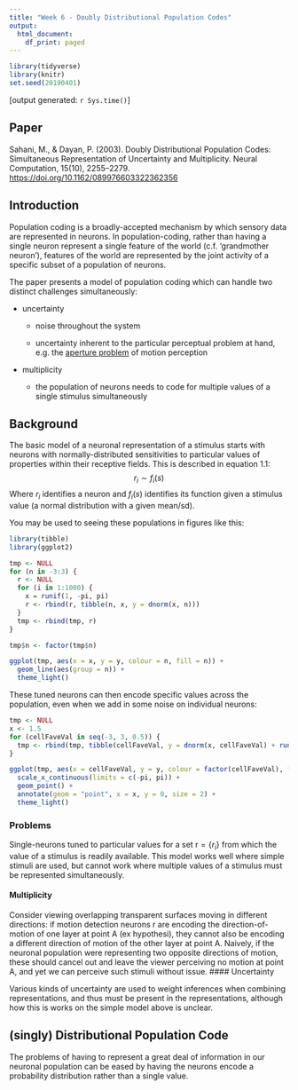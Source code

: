```yaml
---
title: "Week 6 - Doubly Distributional Population Codes"
output:
  html_document:
    df_print: paged
---
```


```r
library(tidyverse)
library(knitr)
set.seed(20190401)
```

[output generated: `r Sys.time()`]

## Paper

Sahani, M., & Dayan, P. (2003). Doubly Distributional Population Codes: Simultaneous Representation of Uncertainty and Multiplicity. Neural Computation, 15(10), 2255–2279. [https://doi.org/10.1162/089976603322362356](https://doi.org/10.1162/089976603322362356)

## Introduction

Population coding is a broadly-accepted mechanism by which sensory data are represented in neurons. In population-coding, rather than having a single neuron represent a single feature of the world (c.f. 'grandmother neuron'), features of the world are represented by the joint activity of a specific subset of a population of neurons.

The paper presents a model of population coding which can handle two distinct challenges simultaneously:

* uncertainty

  * noise throughout the system  
  
  * uncertainty inherent to the particular perceptual problem at hand, e.g. the [aperture problem](https://en.wikipedia.org/wiki/Motion_perception#/media/File:Aperture_problem_animated.gif) of motion perception
  
* multiplicity

  * the population of neurons needs to code for multiple values of a single stimulus simultaneously
  
## Background

The basic model of a neuronal representation of a stimulus starts with neurons with normally-distributed sensitivities to particular values of properties within their receptive fields. This is described in equation 1.1:
$$ r_i \sim f_i (s) $$
Where $r_i$ identifies a neuron and $f_i (s)$ identifies its function given a stimulus value (a normal distribution with a given mean/sd).

You may be used to seeing these populations in figures like this: 

```r
library(tibble)
library(ggplot2)

tmp <- NULL
for (n in -3:3) {
  r <- NULL
  for (i in 1:1000) {
    x = runif(1, -pi, pi)
    r <- rbind(r, tibble(n, x, y = dnorm(x, n)))
  }
  tmp <- rbind(tmp, r)
}

tmp$n <- factor(tmp$n)

ggplot(tmp, aes(x = x, y = y, colour = n, fill = n)) + 
  geom_line(aes(group = n)) +
  theme_light()
```

These tuned neurons can then encode specific values across the population, even when we add in some noise on individual neurons:

```r

tmp <- NULL
x <- 1.5
for (cellFaveVal in seq(-3, 3, 0.5)) {
  tmp <- rbind(tmp, tibble(cellFaveVal, y = dnorm(x, cellFaveVal) + runif(1, 0, 0.1)))
}

ggplot(tmp, aes(x = cellFaveVal, y = y, colour = factor(cellFaveVal), fill = factor(cellFaveVal))) + 
  scale_x_continuous(limits = c(-pi, pi)) +
  geom_point() +
  annotate(geom = "point", x = x, y = 0, size = 2) +
  theme_light()

```

### Problems

Single-neurons tuned to particular values for a set $\text{r}=\{r_i\}$ from which the value of a stimulus is readily available. This model works well where simple stimuli are used, but cannot work where multiple values of a stimulus must be represented simultaneously. 

#### Multiplicity

Consider viewing overlapping transparent surfaces moving in different directions: if motion detection neurons $\text{r}$ are encoding the direction-of-motion of one layer at point A (ex hypothesi), they cannot also be encoding a different direction of motion of the other layer at point A. Naively, if the neuronal population were representing two opposite directions of motion, these should cancel out and leave the viewer perceiving no motion at point A, and yet we can perceive such stimuli without issue. 
#### Uncertainty

Various kinds of uncertainty are used to weight inferences when combining representations, and thus must be present in the representations, although how this is works on the simple model above is unclear. 

## (singly) Distributional Population Code

The problems of having to represent a great deal of information in our neuronal population can be eased by having the neurons encode a probability distribution rather than a single value. 

